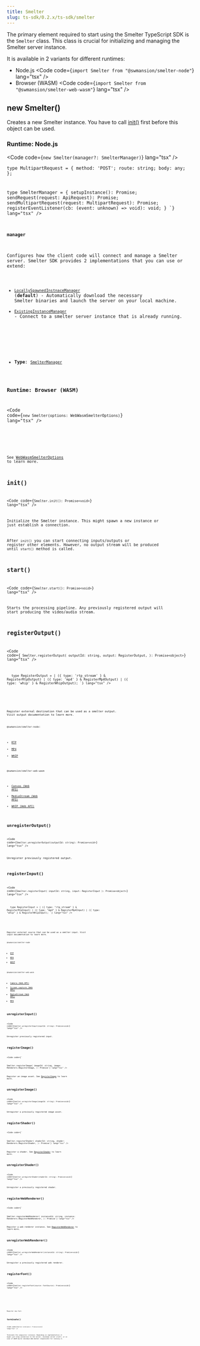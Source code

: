 ```yaml
---
title: Smelter
slug: ts-sdk/0.2.x/ts-sdk/smelter
---
```



The primary element required to start using the Smelter TypeScript SDK is the `Smelter` class. This class is crucial
for initializing and managing the Smelter server instance.

It is available in 2 variants for different runtimes:

* Node.js
  <Code code={`import Smelter from "@swmansion/smelter-node"`} lang="tsx" />
* Browser (WASM)
  <Code code={`import Smelter from "@swmansion/smelter-web-wasm"`} lang="tsx" />

## new Smelter()

Creates a new Smelter instance. You have to call [init()](#init) first before this object can be used.

### Runtime: Node.js

<Code code={`new Smelter(manager?: SmelterManager)`} lang="tsx" />

<CollapsibleDetails summaryTitle="Type definitions">
  <Code
    code={`
type ApiRequest = {
  method: 'GET' | 'POST';
  route: string;
  body?: object;
};

type MultipartRequest = {
method: 'POST';
route: string;
body: any;
};

type SmelterManager = {
setupInstance(): Promise<void>;
sendRequest(request: ApiRequest): Promise<object>;
sendMultipartRequest(request: MultipartRequest): Promise<object>;
registerEventListener(cb: (event: unknown) => void): void;
}
`}
    lang="tsx"
  />
</CollapsibleDetails>

#### manager

Configures how the client code will connect and manage a Smelter server. Smelter SDK provides 2 implementations that you can use or extend:

* [`LocallySpawnedInstnaceManager`](/ts-sdk/0.2.x/managers/node-locally-spawned) (**default**) - Automatically download the necessary Smelter binaries and launch the server on your local machine.
* [`ExistingInstanceManager`](/ts-sdk/0.2.x/managers/node-existing-instance) - Connect to a smelter server instance that is already running.

<br />

* **Type**: [`SmelterManager`](/ts-sdk/0.2.x/smelter#runtime-nodejs)

### Runtime: Browser (WASM)

<Code code={`new Smelter(options: WebWasmSmelterOptions)`} lang="tsx" />

<CollapsibleDetails summaryTitle="Type definitions">
  <Code
    code={`
type Framerate = {
  num: number;
  den: number;
};
type WebWasmSmelterOptions = {
  framerate?: Framerate | number;
  streamFallbackTimeoutMs: number;
};
`}
    lang="tsx"
  />
</CollapsibleDetails>

See [WebWasmSmelterOptions](/ts-sdk/0.2.x/managers/web-wasm/#webwasmsmelteroptions) to learn more.

## init()

<Code code={`Smelter.init(): Promise<void>`} lang="tsx" />

Initialize the Smelter instance. This might spawn a new instance or just establish a connection.

After `init()` you can start connecting inputs/outputs or register other elements. However, no output stream will be produced until `start()` method is called.

## start()

<Code code={`Smelter.start(): Promise<void>`} lang="tsx" />

Starts the processing pipeline. Any previously registered output will start producing the video/audio stream.

## registerOutput()

<Code
  code={`
Smelter.registerOutput(
  outputId: string,
  output: RegisterOutput,
): Promise<object>`}
  lang="tsx"
/>

<CollapsibleDetails summaryTitle="Type definitions @swmnasion/smelter-node">
  <Code
    code={`
  RegisterRtpOutput,
  RegisterMp4Output,
  RegisterWhipOutput
} from "@swmasnion/smelter"

type RegisterOutput =
| ({ type: 'rtp_stream' } & RegisterRtpOutput)
| ({ type: 'mp4' } & RegisterMp4Output)
| ({ type: 'whip' } & RegisterWhipOutput);
`}
    lang="tsx"
  />
</CollapsibleDetails>

<CollapsibleDetails summaryTitle="Type definitions @swmansion/smelter-web-wasm">
  <Code
    code={`
export type RegisterOutput =
  | {
      type: 'stream';
      video: {
        resolution: Api.Resolution;
      };
      audio?: boolean;
    }
  | {
      type: 'canvas';
      video: {
        canvas: HTMLCanvasElement;
        resolution: Api.Resolution;
      };
      audio?: boolean;
    }
  | {
      type: 'whip';
      endpointUrl: string;
      bearerToken?: string;
      iceServers?: RTCConfiguration['iceServers'];
      video: {
        resolution: Api.Resolution;
        maxBitrate?: number;
      };
      audio?: boolean;
    };
`}
    lang="tsx"
  />
</CollapsibleDetails>

Register external destination that can be used as a smelter output. Visit output documentation to learn more.

`@swmansion/smelter-node`:

* [RTP](/ts-sdk/0.2.x/outputs/rtp)
* [MP4](/ts-sdk/0.2.x/outputs/mp4)
* [WHIP](/ts-sdk/0.2.x/outputs/whip)

`@swmansion/smelter-web-wasm`

* [Canvas (Web API)](/ts-sdk/0.2.x/outputs/wasm-canvas)
* [MediaStream (Web API)](/ts-sdk/0.2.x/outputs/wasm-stream)
* [WHIP (Web API)](/ts-sdk/0.2.x/outputs/wasm-whip)

## unregisterOutput()

<Code code={`Smelter.unregisterOutput(outputId: string): Promise<void>`} lang="tsx" />

Unregister previously registered output.

## registerInput()

<Code
  code={`
Smelter.registerInput(
  inputId: string,
  input: RegisterInput
): Promise<object>
`}
  lang="tsx"
/>

<CollapsibleDetails summaryTitle="Type definitions @swmnasion/smelter-node">
  <Code
    code={`
  RegisterRtpInput,
  RegisterMp4Input,
  RegisterWhipInput
} from "@swmasnion/smelter"

type RegisterInput =
| ({ type: "rtp_stream" } & RegisterRtpInput)
| ({ type: "mp4" } & RegisterMp4Input)
| ({ type: "whip" } & RegisterWhipInput);
`}
    lang="tsx"
  />
</CollapsibleDetails>

<CollapsibleDetails summaryTitle="Type definitions @swmansion/smelter-web-wasm">
  <Code
    code={`
type RegisterInput =
  | { type: 'mp4'; url: string }
  | { type: 'camera' }
  | { type: 'screen_capture' }
  | { type: 'stream'; stream: MediaStream };
`}
    lang="tsx"
  />
</CollapsibleDetails>

Register external source that can be used as a smelter input. Visit input documentation to learn more.

`@swmansion/smelter-node`

* [RTP](/ts-sdk/0.2.x/inputs/rtp)
* [MP4](/ts-sdk/0.2.x/inputs/mp4)
* [WHIP](/ts-sdk/0.2.x/inputs/whip)

`@swmansion/smelter-web-wasm`

* [Camera (Web API)](/ts-sdk/0.2.x/inputs/wasm-camera)
* [Screen capture (Web API)](/ts-sdk/0.2.x/inputs/wasm-screen)
* [MediaStream (Web API)](/ts-sdk/0.2.x/inputs/wasm-stream)
* [MP4](/ts-sdk/0.2.x/inputs/mp4)

## unregisterInput()

<Code code={`Smelter.unregisterInput(inputId: string): Promise<void>`} lang="tsx" />

Unregister previously registered input.

## registerImage()

<Code
  code={`

Smelter.registerImage(
imageId: string,
image: Renderers.RegisterImage,
): Promise<void>`}
  lang="tsx"
/>

Register an image asset. See [RegisterImage](/ts-sdk/0.2.x/resources/image) to learn more.

## unregisterImage()

<Code code={`Smelter.unregisterImage(imageId: string): Promise<void>`} lang="tsx" />

Unregister a previously registered image asset.

## registerShader()

<Code
  code={`

Smelter.registerShader(
shaderId: string,
shader: Renderers.RegisterShader,
): Promise<void>`}
  lang="tsx"
/>

Register a shader. See [RegisterShader](/ts-sdk/0.2.x/resources/shader) to learn more.

## unregisterShader()

<Code code={`Smelter.unregisterShader(shaderId: string): Promise<void>`} lang="tsx" />

Unregister a previously registered shader.

## registerWebRenderer()

<Code
  code={`

Smelter.registerWebRenderer(
instanceId: string,
instance: Renderers.RegisterWebRenderer,
): Promise<object>`}
  lang="tsx"
/>

Register a web renderer instance. See [RegisterWebRenderer](/ts-sdk/0.2.x/resources/web-renderer) to learn more.

## unregisterWebRenderer()

<Code code={`Smelter.unregisterWebRenderer(instanceId: string): Promise<void>`} lang="tsx" />

Unregister a previously registered web renderer.

## registerFont()

<Code code={`Smelter.registerFont(source: FontSource): Promise<void>`} lang="tsx" />

<CollapsibleDetails summaryTitle="Type definitions @swmnasion/smelter-node">
  <Code
    code={`
type FontSource =
  | 'string' // URL
  | ArrayBuffer
`}
    lang="tsx"
  />
</CollapsibleDetails>

<CollapsibleDetails summaryTitle="Type definitions @swmansion/smelter-web-wasm">
  <Code
    code={`
type Source = 'string' // URL
`}
    lang="tsx"
  />
</CollapsibleDetails>

Register new font.

## terminate()

<Code code={`Smelter.terminate(): Promise<void>`} lang="tsx" />

Terminate the compositor instance. Depending on implementation it might just drop connection to
the server, shutdown server itself, or in case of WASM build shutdown Web Worker responsible for running it.
